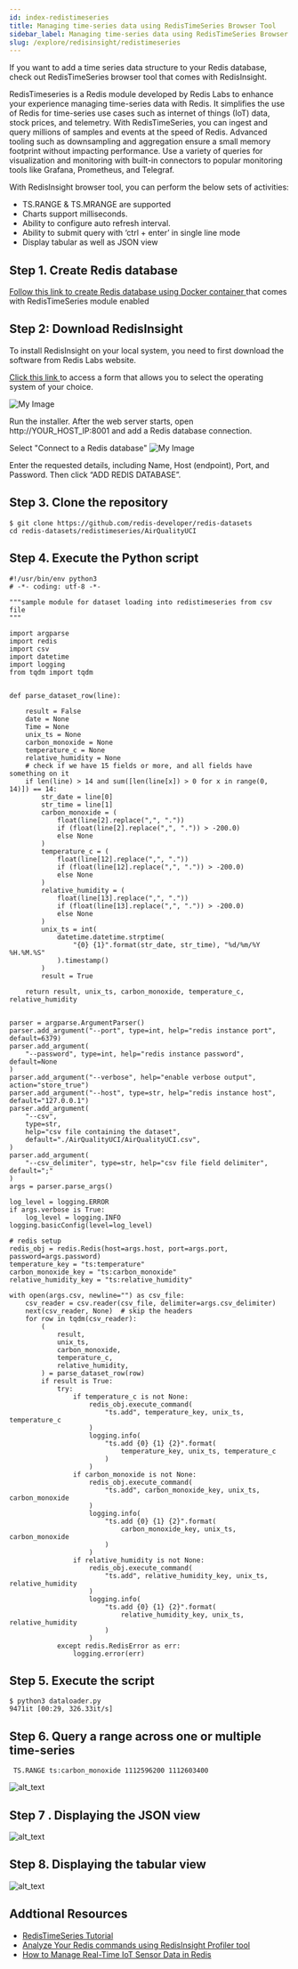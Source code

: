 ```yaml
---
id: index-redistimeseries
title: Managing time-series data using RedisTimeSeries Browser Tool
sidebar_label: Managing time-series data using RedisTimeSeries Browser Tool  
slug: /explore/redisinsight/redistimeseries
---
```




If you want to add a time series data structure to your Redis database, check out RedisTimeSeries browser tool that comes with RedisInsight. 

RedisTimeseries is a Redis module developed by Redis Labs to enhance your experience managing time-series data with Redis. It simplifies the use of Redis for time-series use cases such as internet of things (IoT) data, stock prices, and telemetry. With RedisTimeSeries, you can ingest and query millions of samples and events at the speed of Redis. Advanced tooling such as downsampling and aggregation ensure a small memory footprint without impacting performance. Use a variety of queries for visualization and monitoring with built-in connectors to popular monitoring tools like Grafana, Prometheus, and Telegraf.

With RedisInsight browser tool, you can perform the below sets of activities:



*   TS.RANGE & TS.MRANGE are supported
*   Charts support milliseconds.
*   Ability to configure auto refresh interval.
*   Ability to submit query with ‘ctrl + enter’ in single line mode
*   Display tabular as well as JSON view 

## Step 1. Create Redis database

[Follow this link to create Redis database using Docker container ](https://developer.redislabs.com/explore/redismod)that comes with RedisTimeSeries module enabled

## Step 2: Download RedisInsight


To install RedisInsight on your local system, you need to first download the software from Redis Labs website.

[Click this link ](https://redislabs.com/redis-enterprise/redis-insight/#insight-form) to access a form that allows you to select the operating system of your choice.

![My Image](images/redisinsightinstall.png)


Run the installer. After the web server starts, open http://YOUR_HOST_IP:8001 and add a Redis database connection.

Select "Connect to a Redis database"
![My Image](images/redisinsight4.png)

Enter the requested details, including Name, Host (endpoint), Port, and Password.  Then click “ADD REDIS DATABASE”.

## Step 3. Clone the repository


```
$ git clone https://github.com/redis-developer/redis-datasets
cd redis-datasets/redistimeseries/AirQualityUCI
```


## Step 4. Execute the Python script


```
#!/usr/bin/env python3
# -*- coding: utf-8 -*-

"""sample module for dataset loading into redistimeseries from csv file
"""

import argparse
import redis
import csv
import datetime
import logging
from tqdm import tqdm


def parse_dataset_row(line):

    result = False
    date = None
    Time = None
    unix_ts = None
    carbon_monoxide = None
    temperature_c = None
    relative_humidity = None
    # check if we have 15 fields or more, and all fields have something on it
    if len(line) > 14 and sum([len(line[x]) > 0 for x in range(0, 14)]) == 14:
        str_date = line[0]
        str_time = line[1]
        carbon_monoxide = (
            float(line[2].replace(",", "."))
            if (float(line[2].replace(",", ".")) > -200.0)
            else None
        )
        temperature_c = (
            float(line[12].replace(",", "."))
            if (float(line[12].replace(",", ".")) > -200.0)
            else None
        )
        relative_humidity = (
            float(line[13].replace(",", "."))
            if (float(line[13].replace(",", ".")) > -200.0)
            else None
        )
        unix_ts = int(
            datetime.datetime.strptime(
                "{0} {1}".format(str_date, str_time), "%d/%m/%Y %H.%M.%S"
            ).timestamp()
        )
        result = True

    return result, unix_ts, carbon_monoxide, temperature_c, relative_humidity


parser = argparse.ArgumentParser()
parser.add_argument("--port", type=int, help="redis instance port", default=6379)
parser.add_argument(
    "--password", type=int, help="redis instance password", default=None
)
parser.add_argument("--verbose", help="enable verbose output", action="store_true")
parser.add_argument("--host", type=str, help="redis instance host", default="127.0.0.1")
parser.add_argument(
    "--csv",
    type=str,
    help="csv file containing the dataset",
    default="./AirQualityUCI/AirQualityUCI.csv",
)
parser.add_argument(
    "--csv_delimiter", type=str, help="csv file field delimiter", default=";"
)
args = parser.parse_args()

log_level = logging.ERROR
if args.verbose is True:
    log_level = logging.INFO
logging.basicConfig(level=log_level)

# redis setup
redis_obj = redis.Redis(host=args.host, port=args.port, password=args.password)
temperature_key = "ts:temperature"
carbon_monoxide_key = "ts:carbon_monoxide"
relative_humidity_key = "ts:relative_humidity"

with open(args.csv, newline="") as csv_file:
    csv_reader = csv.reader(csv_file, delimiter=args.csv_delimiter)
    next(csv_reader, None)  # skip the headers
    for row in tqdm(csv_reader):
        (
            result,
            unix_ts,
            carbon_monoxide,
            temperature_c,
            relative_humidity,
        ) = parse_dataset_row(row)
        if result is True:
            try:
                if temperature_c is not None:
                    redis_obj.execute_command(
                        "ts.add", temperature_key, unix_ts, temperature_c
                    )
                    logging.info(
                        "ts.add {0} {1} {2}".format(
                            temperature_key, unix_ts, temperature_c
                        )
                    )
                if carbon_monoxide is not None:
                    redis_obj.execute_command(
                        "ts.add", carbon_monoxide_key, unix_ts, carbon_monoxide
                    )
                    logging.info(
                        "ts.add {0} {1} {2}".format(
                            carbon_monoxide_key, unix_ts, carbon_monoxide
                        )
                    )
                if relative_humidity is not None:
                    redis_obj.execute_command(
                        "ts.add", relative_humidity_key, unix_ts, relative_humidity
                    )
                    logging.info(
                        "ts.add {0} {1} {2}".format(
                            relative_humidity_key, unix_ts, relative_humidity
                        )
                    )
            except redis.RedisError as err:
                logging.error(err)

```


## Step 5. Execute the script


```
$ python3 dataloader.py                        
9471it [00:29, 326.33it/s]
```


## Step 6. Query a range across one or multiple time-series

 ` TS.RANGE ts:carbon_monoxide 1112596200 1112603400`





![alt_text](images/image1.png "image_tooltip")


## Step 7 . Displaying the JSON view





![alt_text](images/image2.png "image_tooltip")


## Step 8.  Displaying the tabular view





![alt_text](images/image3.png "image_tooltip")



## Addtional Resources

- [RedisTimeSeries Tutorial](/howtos/redistimeseries)
- [Analyze Your Redis commands using RedisInsight Profiler tool](explore/redisinsight/profiler)
- [How to Manage Real-Time IoT Sensor Data in Redis](https://redislabs.com/blog/how-to-manage-real-time-iot-sensor-data-in-redis/)
